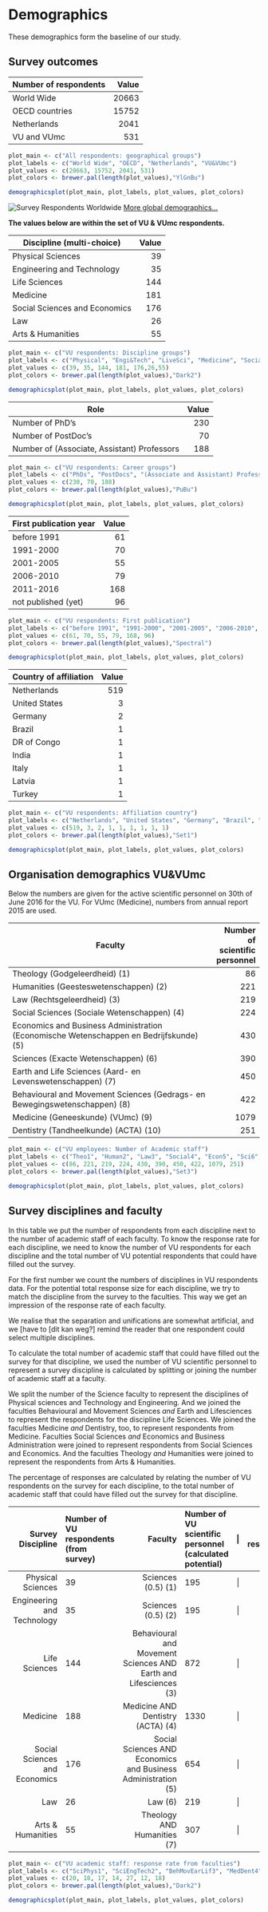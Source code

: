 # Demographics
These demographics form the baseline of our study.

## Survey outcomes

| Number of respondents | Value |
| --- | ---: |
| World Wide | 20663 |
| OECD countries | 15752 |
| Netherlands | 2041 |
| VU and VUmc | 531 |

```r
plot_main <- c("All respondents: geographical groups")
plot_labels <- c("World Wide", "OECD", "Netherlands", "VU&VUmc")
plot_values <- c(20663, 15752, 2041, 531)
plot_colors <- brewer.pal(length(plot_values),"YlGnBu")

demographicsplot(plot_main, plot_labels, plot_values, plot_colors)

```

![Survey Respondents Worldwide](./images/101world.png)
[More global demographics...](http://dashboard101innovations.silk.co/page/Demographics)

**The values below are within the set of VU & VUmc respondents.**

| Discipline (multi-choice) | Value |
| --- | ---: |
| Physical Sciences | 39 |
| Engineering and Technology | 35 |
| Life Sciences | 144 |
| Medicine | 181 |
| Social Sciences and Economics | 176 |
| Law | 26 |
| Arts & Humanities | 55 |

```r
plot_main <- c("VU respondents: Discipline groups")
plot_labels <- c("Physical", "Engi&Tech", "LiveSci", "Medicine", "Socia&Econ","Law","Arts&Hum")
plot_values <- c(39, 35, 144, 181, 176,26,55)
plot_colors <- brewer.pal(length(plot_values),"Dark2")

demographicsplot(plot_main, plot_labels, plot_values, plot_colors)
```

| Role | Value |
| --- | ---: |
| Number of PhD's | 230 |
| Number of PostDoc's | 70 |
| Number of (Associate, Assistant) Professors | 188 |

```r
plot_main <- c("VU respondents: Career groups")
plot_labels <- c("PhDs", "PostDocs", "(Associate and Assistant) Professors")
plot_values <- c(230, 70, 188)
plot_colors <- brewer.pal(length(plot_values),"PuBu")

demographicsplot(plot_main, plot_labels, plot_values, plot_colors)
```

| First publication year | Value |
| --- | ---: |
| before 1991 | 61 |
| 1991-2000 | 70 |
| 2001-2005 | 55 |
| 2006-2010 | 79 |
| 2011-2016 | 168 |
| not published (yet) | 96 |

```r
plot_main <- c("VU respondents: First publication")
plot_labels <- c("before 1991", "1991-2000", "2001-2005", "2006-2010", "2011-2016","not published (yet)")
plot_values <- c(61, 70, 55, 79, 168, 96)
plot_colors <- brewer.pal(length(plot_values),"Spectral")

demographicsplot(plot_main, plot_labels, plot_values, plot_colors)
```

| Country of affiliation | Value |
| --- | ---: |
| Netherlands | 519 |
| United States | 3 |
| Germany | 2 |
| Brazil | 1 |
| DR of Congo | 1 |
| India | 1 |
| Italy | 1 |
| Latvia | 1 |
| Turkey | 1 |

```r
plot_main <- c("VU respondents: Affiliation country")
plot_labels <- c("Netherlands", "United States", "Germany", "Brazil", "DR of Congo","India", "Italy", "Latvia", "Turkey")
plot_values <- c(519, 3, 2, 1, 1, 1, 1, 1, 1)
plot_colors <- brewer.pal(length(plot_values),"Set1")

demographicsplot(plot_main, plot_labels, plot_values, plot_colors)
```

## Organisation demographics VU&VUmc
Below the numbers are given for the active scientific personnel on 30th of June 2016 for the VU. For VUmc (Medicine), numbers from annual report 2015 are used.

| Faculty                                     | Number of scientific personnel |
| --------------------------------------------| ---: |
| Theology (Godgeleerdheid) (1)               | 86   |
| Humanities (Geesteswetenschappen) (2)       | 221  |
| Law (Rechtsgeleerdheid) (3)                 | 219  |
| Social Sciences (Sociale Wetenschappen) (4) | 224  |
| Economics and Business Administration (Economische Wetenschappen en Bedrijfskunde) (5) | 430 |
| Sciences (Exacte Wetenschappen) (6)         | 390  |
| Earth and Life Sciences (Aard- en Levenswetenschappen) (7) | 450 |
| Behavioural and Movement Sciences (Gedrags- en Bewegingswetenschappen) (8) | 422 |
| Medicine (Geneeskunde) (VUmc) (9)           | 1079 |
| Dentistry (Tandheelkunde) (ACTA) (10)       | 251  |

```r
plot_main <- c("VU employees: Number of Academic staff")
plot_labels <- c("Theo1", "Human2", "Law3", "Social4", "Econ5", "Sci6", "EarthLife7", "BehaMove8", "Medic9", "Dent10")
plot_values <- c(86, 221, 219, 224, 430, 390, 450, 422, 1079, 251)
plot_colors <- brewer.pal(length(plot_values),"Set3")

demographicsplot(plot_main, plot_labels, plot_values, plot_colors)
```

## Survey disciplines and faculty
In this table we put the number of respondents from each discipline next to the number of academic staff of each faculty. To know the response rate for each discipline, we need to know the number of VU respondents for each discipline and the total number of VU potential respondents that could have filled out the survey.

For the first number we count the numbers of disciplines in VU respondents data. For the potential total response size for each discipline, we try to match the discipline from the survey to the faculties. This way we get an impression of the response rate of each faculty.

We realise that the separation and unifications are somewhat artificial, and we [have to [dit kan weg?] remind the reader that one respondent could select multiple disciplines.

To calculate the total number of academic staff that could have filled out the survey for that discipline, we used the number of VU scientific personnel to represent a survey discipline is calculated by splitting or joining the number of academic staff at a faculty.

We split the number of the Science faculty to represent the disciplines of Physical sciences and Technology and Engineering. And we joined the faculties Behavioural and Movement Sciences *and* Earth and Lifesciences to represent the respondents for the discipline Life Sciences. We joined the faculties Medicine *and* Dentistry, too, to represent respondents from Medicine. Faculties Social Sciences *and* Economics and Business Administration were joined to represent respondents from Social Sciences and Economics. And  the faculties Theology *and* Humanities were joined to represent the respondents from Arts & Humanities.

The percentage of responses are calculated by relating the number of VU respondents on the survey for each discipline, to the total number of academic staff that could have filled out the survey for that discipline.

| Survey Discipline               |  Number of VU respondents (from survey) | Faculty | Number of VU scientific personnel (calculated potential) | \| | % of response |
| ------------------------------: | :----- | --------------------------------: | :-----| :---: | -----: |
| Physical Sciences               |  39    | Sciences (0.5) (1)                | 195 | \| | 20% |
| Engineering and Technology      |  35    | Sciences (0.5) (2)                | 195 | \| | 18% |
| Life Sciences                   |  144   | Behavioural and Movement Sciences AND Earth and Lifesciences (3) | 872 | \| | 17% |
| Medicine                        |  188   | Medicine AND Dentistry (ACTA) (4) | 1330 | \| | 14% |
| Social Sciences and Economics   |  176   | Social Sciences AND Economics and Business Administration (5) | 654 | \| | 27% |
| Law                             |  26    | Law (6)                           | 219 | \| |  12% |
| Arts & Humanities               |  55    | Theology AND Humanities (7)       | 307 | \| |  18% |

```r
plot_main <- c("VU academic staff: response rate from faculties")
plot_labels <- c("SciPhys1", "SciEngTech2", "BehMovEarLif3", "MedDent4", "SocialEcon5", "Law6", "TheoHuman7")
plot_values <- c(20, 18, 17, 14, 27, 12, 18)
plot_colors <- brewer.pal(length(plot_values),"Dark2")

demographicsplot(plot_main, plot_labels, plot_values, plot_colors)
```
